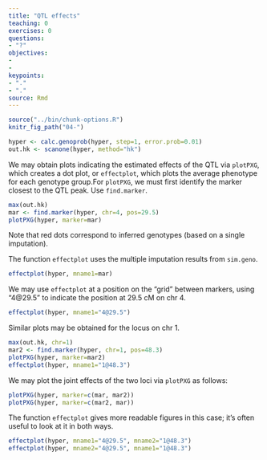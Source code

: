 ```yaml
---
title: "QTL effects"
teaching: 0
exercises: 0
questions:
- "?"
objectives:
- 
- 
keypoints:
- "."
- "."
source: Rmd
---
```


```r
source("../bin/chunk-options.R")
knitr_fig_path("04-")
```

```r
hyper <- calc.genoprob(hyper, step=1, error.prob=0.01)
out.hk <- scanone(hyper, method="hk")
```

We may obtain plots indicating the estimated effects of the QTL via `plotPXG`, which creates a dot plot, or
`effectplot`, which plots the average phenotype for each genotype group.For `plotPXG`, we must first identify the marker closest to the QTL peak. Use
`find.marker`.

```r
max(out.hk)
mar <- find.marker(hyper, chr=4, pos=29.5)
plotPXG(hyper, marker=mar)
```

Note that red dots correspond to inferred genotypes (based on a single imputation).

The function `effectplot` uses the multiple imputation results from `sim.geno`.

```r
effectplot(hyper, mname1=mar)
```

We may use `effectplot` at a position on the “grid” between markers, using "4@29.5" to indicate the position at 29.5 cM on chr 4.

```r
effectplot(hyper, mname1="4@29.5")
```

Similar plots may be obtained for the locus on chr 1.

```r
max(out.hk, chr=1)
mar2 <- find.marker(hyper, chr=1, pos=48.3)
plotPXG(hyper, marker=mar2)
effectplot(hyper, mname1="1@48.3")
```

We may plot the joint effects of the two loci via
`plotPXG` as follows:

```r
plotPXG(hyper, marker=c(mar, mar2))
plotPXG(hyper, marker=c(mar2, mar))
```

The function `effectplot` gives more readable figures in this case; it’s often useful to look at it in both ways.

```r
effectplot(hyper, mname1="4@29.5", mname2="1@48.3")
effectplot(hyper, mname2="4@29.5", mname1="1@48.3")
```
